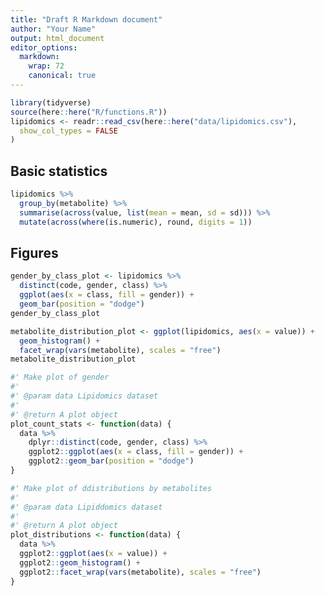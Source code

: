 ```yaml
---
title: "Draft R Markdown document"
author: "Your Name"
output: html_document
editor_options:
  markdown:
    wrap: 72
    canonical: true
---
```


```r
library(tidyverse)
source(here::here("R/functions.R"))
lipidomics <- readr::read_csv(here::here("data/lipidomics.csv"),
  show_col_types = FALSE
)
```

## Basic statistics

```r
lipidomics %>%
  group_by(metabolite) %>%
  summarise(across(value, list(mean = mean, sd = sd))) %>%
  mutate(across(where(is.numeric), round, digits = 1))
```

## Figures

```r
gender_by_class_plot <- lipidomics %>%
  distinct(code, gender, class) %>%
  ggplot(aes(x = class, fill = gender)) +
  geom_bar(position = "dodge")
gender_by_class_plot
```

```r
metabolite_distribution_plot <- ggplot(lipidomics, aes(x = value)) +
  geom_histogram() +
  facet_wrap(vars(metabolite), scales = "free")
metabolite_distribution_plot
```

```r

#' Make plot of gender
#'
#' @param data Lipidomics dataset
#'
#' @return A plot object
plot_count_stats <- function(data) {
  data %>%
    dplyr::distinct(code, gender, class) %>%
    ggplot2::ggplot(aes(x = class, fill = gender)) +
    ggplot2::geom_bar(position = "dodge")
}
```

```r

#' Make plot of ddistributions by metabolites
#'
#' @param data Lipiddomics dataset
#'
#' @return A plot object
plot_distributions <- function(data) {
  data %>% 
  ggplot2::ggplot(aes(x = value)) +
  ggplot2::geom_histogram() +
  ggplot2::facet_wrap(vars(metabolite), scales = "free")
}
```
